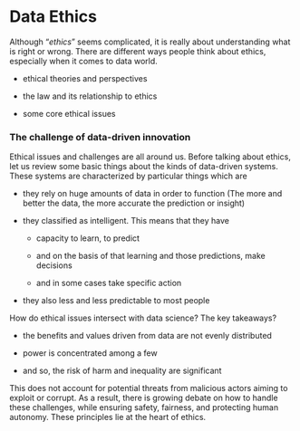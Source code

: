 # Data Ethics

Although "*ethics*" seems complicated, it is really about understanding what is right or wrong. There are different ways people think about ethics, especially when it comes to data world.

-   ethical theories and perspectives

-   the law and its relationship to ethics

-   some core ethical issues

### The challenge of data-driven innovation

Ethical issues and challenges are all around us. Before talking about ethics, let us review some basic things about the kinds of data-driven systems. These systems are characterized by particular things which are

-   they rely on huge amounts of data in order to function (The more and better the data, the more accurate the prediction or insight)

-   they classified as intelligent. This means that they have

    -   capacity to learn, to predict

    -   and on the basis of that learning and those predictions, make decisions

    -   and in some cases take specific action

-   they also less and less predictable to most people

How do ethical issues intersect with data science? The key takeaways?

-   the benefits and values driven from data are not evenly distributed

-   power is concentrated among a few

-   and so, the risk of harm and inequality are significant

This does not account for potential threats from malicious actors aiming to exploit or corrupt. As a result, there is growing debate on how to handle these challenges, while ensuring safety, fairness, and protecting human autonomy. These principles lie at the heart of ethics.
